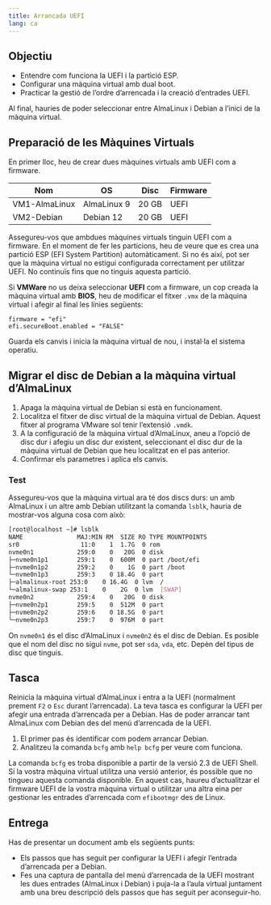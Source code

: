 ```yaml
---
title: Arrancada UEFI
lang: ca
---
```


## Objectiu

- Entendre com funciona la UEFI i la partició ESP.
- Configurar una màquina virtual amb dual boot.
- Practicar la gestió de l’ordre d’arrencada i la creació d’entrades UEFI.

Al final, hauries de poder seleccionar entre AlmaLinux i Debian a l’inici de la màquina virtual.

## Preparació de les Màquines Virtuals

En primer lloc, heu de crear dues màquines virtuals amb UEFI com a firmware.

| Nom           | OS            | Disc  | Firmware |
|---------------|---------------|-------|----------|
| VM1-AlmaLinux | AlmaLinux 9   | 20 GB | UEFI     |
| VM2-Debian    | Debian 12     | 20 GB | UEFI     |

::::{.callout-note title="Nota"}
Assegureu-vos que ambdues màquines virtuals tinguin UEFI com a firmware. En el moment de fer les particions, heu de veure que es crea una partició ESP (EFI System Partition) automàticament. Si no és així, pot ser que la màquina virtual no estigui configurada correctament per utilitzar UEFI. No continuïs fins que no tinguis aquesta partició.
:::

::::{.callout-warning title="Advertència"}
Si **VMWare** no us deixa seleccionar **UEFI** com a firmware, un cop creada la màquina virtual amb **BIOS**, heu de modificar el fitxer `.vmx` de la màquina virtual i afegir al final les línies següents:

```
firmware = "efi"
efi.secureBoot.enabled = "FALSE"
```

Guarda els canvis i inicia la màquina virtual de nou, i instal·la el sistema operatiu.
:::

## Migrar el disc de Debian a la màquina virtual d'AlmaLinux

1. Apaga la màquina virtual de Debian si està en funcionament.
2. Localitza el fitxer de disc virtual de la màquina virtual de Debian. Aquest fitxer al programa VMware sol tenir l'extensió `.vmdk`.
3. A la configuració de la màquina virtual d'AlmaLinux, aneu a l'opció de disc dur i afegiu un disc dur existent, seleccionant el disc dur de la màquina virtual de Debian que heu localitzat en el pas anterior.
4. Confirmar els parametres i aplica els canvis.

### Test 

Assegureu-vos que la màquina virtual ara té dos discs durs: un amb AlmaLinux i un altre amb Debian utilitzant la comanda `lsblk`, hauria de mostrar-vos alguna cosa com això:

```bash
[root@localhost ~]# lsblk
NAME               MAJ:MIN RM  SIZE RO TYPE MOUNTPOINTS
sr0                 11:0    1  1.7G  0 rom
nvme0n1            259:0    0   20G  0 disk
├─nvme0n1p1        259:1    0  600M  0 part /boot/efi
├─nvme0n1p2        259:2    0    1G  0 part /boot
└─nvme0n1p3        259:3    0 18.4G  0 part
├─almalinux-root 253:0    0 16.4G  0 lvm  /
└─almalinux-swap 253:1    0    2G  0 lvm  [SWAP]
nvme0n2            259:4    0   20G  0 disk
├─nvme0n2p1        259:5    0  512M  0 part
├─nvme0n2p2        259:6    0 18.5G  0 part
└─nvme0n2p3        259:7    0  976M  0 part
```

On `nvme0n1` és el disc d'AlmaLinux i `nvme0n2` és el disc de Debian. Es posible que el nom del disc no sigui `nvme`, pot ser `sda`, `vda`, etc. Depèn del tipus de disc que tinguis.

## Tasca

Reinicia la màquina virtual d'AlmaLinux i entra a la UEFI (normalment prement `F2` o `Esc` durant l'arrencada). La teva tasca es configurar la UEFI per afegir una entrada d'arrencada per a Debian. Has de poder arrancar tant AlmaLinux com Debian des del menú d'arrencada de la UEFI.

1. El primer pas és identificar com podem arrancar Debian.
2. Analitzeu la comanda `bcfg` amb `help bcfg` per veure com funciona.

:::{.callout-important title="Nota"}
La comanda `bcfg` es troba disponible a partir de la versió 2.3 de UEFI Shell. Si la vostra màquina virtual utilitza una versió anterior, és possible que no tingueu aquesta comanda disponible. En aquest cas, haureu d'actualitzar el firmware UEFI de la vostra màquina virtual o utilitzar una altra eina per gestionar les entrades d'arrencada com `efibootmgr` des de Linux.
:::

## Entrega

Has de presentar un document amb els següents punts:

- Els passos que has seguit per configurar la UEFI i afegir l'entrada d'arrencada per a Debian. 
- Fes una captura de pantalla del menú d'arrencada de la UEFI mostrant les dues entrades (AlmaLinux i Debian) i puja-la a l'aula virtual juntament amb una breu descripció dels passos que has seguit per aconseguir-ho.

